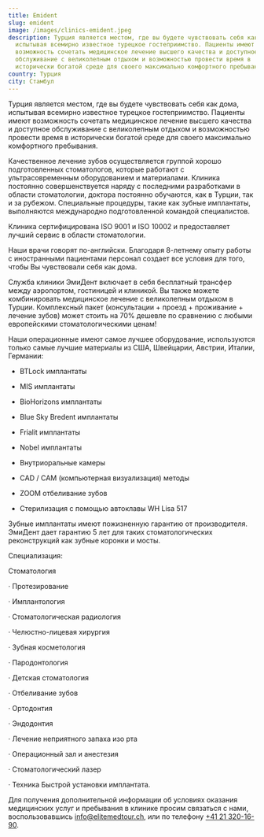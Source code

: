 ```yaml
---
title: Emident
slug: emident
image: /images/clinics-emident.jpeg
description: Турция является местом, где вы будете чувствовать себя как дома,
  испытывая всемирно известное турецкое гостеприимство. Пациенты имеют
  возможность сочетать медицинское лечение высшего качества и доступное
  обслуживание с великолепным отдыхом и возможностью провести время в
  исторически богатой среде для своего максимально комфортного пребывания.
country: Турция
city: Стамбул
---
```


Турция является местом, где вы будете чувствовать себя как дома, испытывая всемирно известное турецкое гостеприимство. Пациенты имеют возможность сочетать медицинское лечение высшего качества и доступное обслуживание с великолепным отдыхом и возможностью провести время в исторически богатой среде для своего максимально комфортного пребывания.

Качественное лечение зубов осуществляется группой хорошо подготовленных стоматологов, которые работают с ультрасовременным оборудованием и материалами. Клиника постоянно совершенствуется наряду с последними разработками в области стоматологии, доктора постоянно обучаются, как в Турции, так и за рубежом. Специальные процедуры, такие как зубные имплантаты, выполняются международно подготовленной командой специалистов.

Клиника сертифицирована ISO 9001 и ISO 10002 и предоставляет лучший сервис в области стоматологии.

Наши врачи говорят по-английски. Благодаря 8-летнему опыту работы с иностранными пациентами персонал создает все условия для того, чтобы Вы чувствовали себя как дома.

Служба клиники ЭмиДент включает в себя бесплатный трансфер между аэропортом, гостиницей и клиникой. Вы также можете комбинировать медицинское лечение с великолепным отдыхом в Турции. Комплексный пакет (консультации + проезд + проживание + лечение зубов) может стоить на 70% дешевле по сравнению с любыми европейскими стоматологическими ценам!

Наши операционные имеют самое лучшее оборудование, используются только самые лучшие материалы из США, Швейцарии, Австрии, Италии, Германии:

- BTLock имплантаты

- MIS имплантаты

- BioHorizons имплантаты

- Blue Sky Bredent имплантаты

- Frialit имплантаты

- Nobel имплантаты

- Внутриоральные камеры

- CAD / CAM (компьютерная визуализация) методы

- ZOOM отбеливание зубов

- Стерилизация с помощью автоклавы WH Lisa 517

Зубные имплантаты имеют пожизненную гарантию от производителя. ЭмиДент дает гарантию 5 лет для таких стоматологических реконструкций как зубные коронки и мосты.

Специализация:

Стоматология

· Протезирование

· Имплантология

· Стоматологическая радиология

· Челюстно-лицевая хирургия

· Зубная косметология

· Пародонтология

· Детская стоматология

· Отбеливание зубов

· Ортодонтия

· Эндодонтия

· Лечение неприятного запаха изо рта

· Операционный зал и анестезия

· Стоматологический лазер

· Техника Быстрой установки имплантата.

Для получения дополнительной информации об условиях оказания медицинских услуг и пребывания в клинике просим связаться с нами, воспользовавшись <a link="mailto:info@elitemedtour.ch">info@elitemedtour.ch</a>, или по телефону <a href="tel:+41213201690">+41 21 320-16-90</a>.
